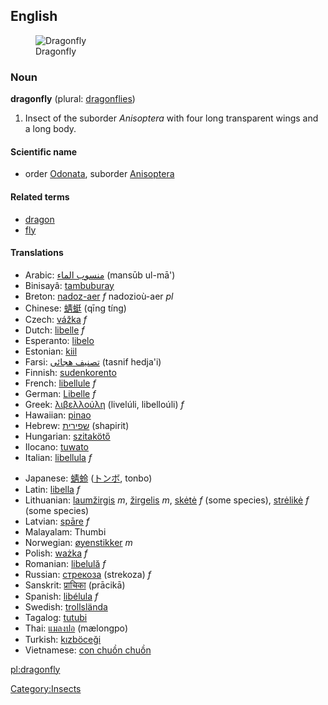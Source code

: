 ==English==
{{Wikipedia}}
[[Image:DragonflyFLu.jpg|thumb|Dragonfly]]
===Noun===
'''dragonfly''' (plural: [[dragonflies]])

# Insect of the suborder ''Anisoptera'' with four long transparent wings and a long body.

====Scientific name====
*order [[Odonata]], suborder [[Anisoptera]]

====Related terms====
*[[dragon]]
*[[fly]]

====Translations====
{{top}}
*Arabic: [[منسوب الماء]] (mansūb ul-mā')
*Binisayâ: [[tambuburay]]
*Breton: [[nadoz-aer]] ''f'' nadozioù-aer ''pl''
*Chinese: [[蜻蜓]] (qīng tíng)
*Czech: [[vážka]] ''f''
*Dutch: [[libelle]] ''f''
*Esperanto: [[libelo]]
*Estonian: [[kiil]]
*Farsi: [[تصنيف هجائی]] (tasnif hedja'i)
*Finnish: [[sudenkorento]]
*French: [[libellule]] ''f''
*German: [[Libelle]] ''f''
*Greek: [[λιβελλούλη]] (livelúli, libelloúli) ''f''
*Hawaiian: [[pinao]]
*Hebrew: [[שפירית]] (shapirit)
*Hungarian: [[szitakötő]]
*Ilocano: [[tuwato]]
*Italian: [[libellula]] ''f''
{{mid}}
*Japanese: [[蜻蛉]] ([[トンボ]], tonbo)
*Latin: [[libella]] ''f''
*Lithuanian: [[laumžirgis]] ''m'', [[žirgelis]] ''m'', [[skėtė]] ''f'' (some species), [[strėlikė]] ''f'' (some species)
*Latvian: [[spāre]] ''f''
*Malayalam: Thumbi
*Norwegian: [[øyenstikker]] ''m''
*Polish: [[ważka]] ''f''
*Romanian: [[libelulă]] ''f''
*Russian: [[стрекоза]] (strekoza) ''f''
*Sanskrit: [[प्राचिका]] (prācikā)
*Spanish: [[libélula]] ''f''
*Swedish: [[trollslända]]
*Tagalog: [[tutubi]]
*Thai: [[แมลงปอ]] (mælongpo)
*Turkish: [[kızböceği]]
*Vietnamese: [[con chuồn chuồn]]
{{bottom}}
[[Category:Insects]]

[[pl:dragonfly]]